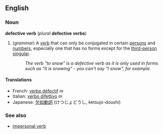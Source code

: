 ==English==
===Noun===
'''defective verb''' (''plural'' '''defective verbs''')

#(''grammar'') A [[verb]] that can only be conjugated in certain [[person]]s and [[number]]s, especially one that has no forms except for the [[third-person singular]].
#:''The verb "to snow" is a defective verb as it is only used in forms such as "it is snowing" - you can't say "I snow", for example.''

====Translations====
*French: [[verbe défectif]] ''m''
*Italian: [[verbo difettivo]] ''m''
*Japanese: [[欠如動詞]] (けつじょどうし, ketsujo-doushi)

===See also===
*[[impersonal verb]]